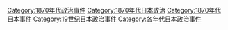 [[Category:1870年代政治事件|Category:1870年代政治事件]]
[[Category:1870年代日本政治|Category:1870年代日本政治]]
[[Category:1870年代日本事件|Category:1870年代日本事件]]
[[Category:19世纪日本政治事件|Category:19世纪日本政治事件]]
[[Category:各年代日本政治事件|Category:各年代日本政治事件]]